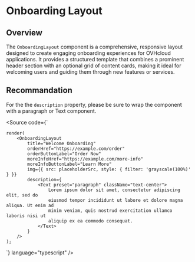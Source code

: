 
<Meta title="Manager React Components/Components/OnboardingLayout/Documentation" />

# Onboarding Layout

## Overview

The `OnboardingLayout` component is a comprehensive, responsive layout designed to create engaging onboarding experiences for OVHcloud applications. It provides a structured template that combines a prominent header section with an optional grid of content cards, making it ideal for welcoming users and guiding them through new features or services.

## Recommandation

For the the `description` property, please be sure to wrap the component with a paragraph or Text component.

<Source
 code={`

    render(
        <OnboardingLayout
            title="Welcome Onboarding"
            orderHref="https://example.com/order"
            orderButtonLabel="Order Now"
            moreInfoHref="https://example.com/more-info"
            moreInfoButtonLabel="Learn More"
            img={{ src: placeholderSrc, style: { filter: 'grayscale(100%)' } }}
            description={
                <Text preset="paragraph" className="text-center">
                    Lorem ipsum dolor sit amet, consectetur adipiscing elit, sed do
                    eiusmod tempor incididunt ut labore et dolore magna aliqua. Ut enim ad
                    minim veniam, quis nostrud exercitation ullamco laboris nisi ut
                    aliquip ex ea commodo consequat.
                </Text>
            }
        />
    );
 `}
language="typescript"
/>